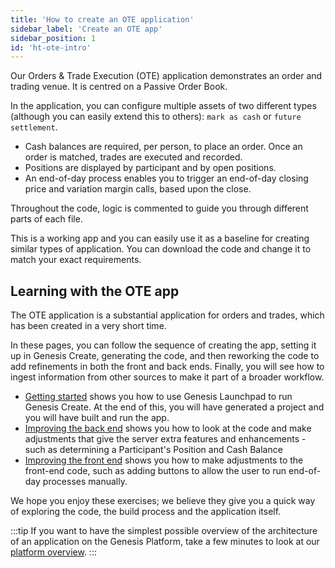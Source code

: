 ```yaml
---
title: 'How to create an OTE application'
sidebar_label: 'Create an OTE app'
sidebar_position: 1
id: 'ht-ote-intro'
---
```



Our Orders & Trade Execution (OTE) application demonstrates an order and trading venue. It is centred on a Passive Order Book. 

In the application, you can configure multiple assets of two different types (although you can easily extend this to others): `mark as cash` or `future settlement`. 

- Cash balances are required, per person, to place an order. Once an order is matched, trades are executed and recorded. 
- Positions are displayed by participant and by open positions.  
- An end-of-day process enables you to trigger an end-of-day closing price and variation margin calls, based upon the close.

Throughout the code, logic is commented to guide you through different parts of each file.

This is a working app and you can easily use it as a baseline for creating similar types of application. You can download the code and change it to match your exact requirements.

## Learning with the OTE app

The OTE application is a substantial application for orders and trades, which has been created in a very short time. 

In these pages, you can follow the sequence of creating the app, setting it up in Genesis Create, generating the code, and then reworking the code to add refinements in both the front and back ends. Finally, you will see how to ingest information from other sources to make it part of a broader workflow.

- [Getting started](/how-to/ote-app/ht-ote-getting-started/) shows you how to use Genesis Launchpad to run Genesis Create. At the end of this, you will have generated a project and you will have built and run the app.
- [Improving the back end](/how-to/ote-app/ht-ote-improving-back-end/) shows you how to look at the code and make adjustments that give the server extra features and enhancements - such as determining a Participant's Position and Cash Balance
- [Improving the front end](/how-to/ote-app/ht-ote-improving-front-end/) shows you how to make adjustments to the front-end code, such as adding buttons to allow the user to run end-of-day processes manually.

We hope you enjoy these exercises; we believe they give you a quick way of exploring the code, the build process and the application itself.

:::tip 
If you want to have the simplest possible overview of the architecture of an application on the Genesis Platform, take a few minutes to look at our [platform overview](/develop/platform-overview/).
:::
